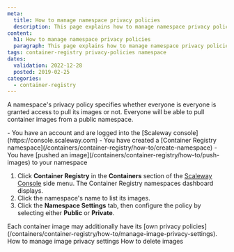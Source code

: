 ```yaml
---
meta:
  title: How to manage namespace privacy policies
  description: This page explains how to manage namespace privacy policies
content:
  h1: How to manage namespace privacy policies
  paragraph: This page explains how to manage namespace privacy policies
tags: container-registry privacy-policies namespace
dates:
  validation: 2022-12-28
  posted: 2019-02-25
categories:
  - container-registry
---
```


A namespace's privacy policy specifies whether everyone is everyone is granted access to pull its images or not. Everyone will be able to pull container images from a public namespace.

<Macro id="iam-requirements" />

<Message type="requirement">
  - You have an account and are logged into the [Scaleway console](https://console.scaleway.com) 
  - You have created a [Container Registry namespace](/containers/container-registry/how-to/create-namespace)
  - You have [pushed an image](/containers/container-registry/how-to/push-images) to your namespace 
</Message>

1. Click **Container Registry** in the **Containers** section of the [Scaleway Console](https://console.scaleway.com) side menu. The Container Registry namespaces dashboard displays.
    <Lightbox src="scaleway-registry_namespace_list.webp" />
2. Click the namespace's name to list its images. 
3. Click the **Namespace Settings** tab, then configure the policy by selecting either **Public** or **Private**.
    <Lightbox src="scaleway-registry_namespace_privacy_policies.webp" />

<Message type="note">
  Each container image may additionally have its [own privacy policies](/containers/container-registry/how-to/manage-image-privacy-settings).
</Message>


<Navigation title="See Also">
  <PreviousButton to="/containers/container-registry/how-to/manage-image-privacy-settings/">How to manage image privacy settings</PreviousButton>
  <NextButton to="/containers/container-registry/how-to/delete-image/">How to delete images</NextButton>
</Navigation>

